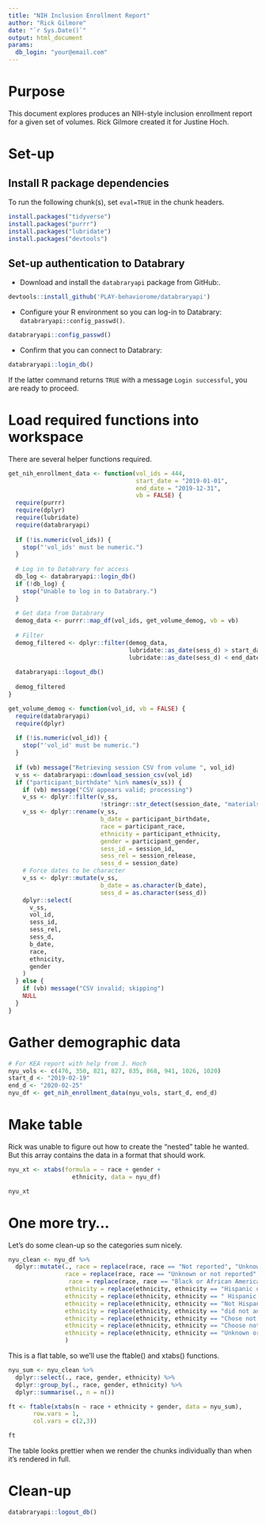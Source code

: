```yaml
---
title: "NIH Inclusion Enrollment Report"
author: "Rick Gilmore"
date: "`r Sys.Date()`"
output: html_document
params: 
  db_login: "your@email.com"
---
```


# Purpose

This document explores produces an NIH-style inclusion enrollment report for a given set of volumes. Rick Gilmore created it for Justine Hoch.

# Set-up

## Install R package dependencies

To run the following chunk(s), set `eval=TRUE` in the chunk headers.

```r
install.packages("tidyverse")
install.packages("purrr")
install.packages("lubridate")
install.packages("devtools")
```

## Set-up authentication to Databrary

- Download and install the `databraryapi` package from GitHub:.

```r
devtools::install_github('PLAY-behaviorome/databraryapi')
```

- Configure your R environment so you can log-in to Databrary: `databraryapi::config_passwd()`.

```r
databraryapi::config_passwd()
```

- Confirm that you can connect to Databrary:

```r
databraryapi::login_db()
```

If the latter command returns `TRUE` with a message `Login successful`, you are ready to proceed.

# Load required functions into workspace

There are several helper functions required.

```r
get_nih_enrollment_data <- function(vol_ids = 444, 
                                    start_date = "2019-01-01", 
                                    end_date = "2019-12-31",
                                    vb = FALSE) {
  require(purrr)
  require(dplyr)
  require(lubridate)
  require(databraryapi)
  
  if (!is.numeric(vol_ids)) {
    stop("'vol_ids' must be numeric.")
  }
  
  # Log in to Databrary for access
  db_log <- databraryapi::login_db()
  if (!db_log) {
    stop("Unable to log in to Databrary.")
  }
  
  # Get data from Databrary
  demog_data <- purrr::map_df(vol_ids, get_volume_demog, vb = vb)
  
  # Filter 
  demog_filtered <- dplyr::filter(demog_data, 
                                  lubridate::as_date(sess_d) > start_date,
                                  lubridate::as_date(sess_d) < end_date)
  
  databraryapi::logout_db()
  
  demog_filtered
}

get_volume_demog <- function(vol_id, vb = FALSE) {
  require(databraryapi)
  require(dplyr)
  
  if (!is.numeric(vol_id)) {
    stop("'vol_id' must be numeric.")
  }
  
  if (vb) message("Retrieving session CSV from volume ", vol_id)
  v_ss <- databraryapi::download_session_csv(vol_id)
  if ("participant_birthdate" %in% names(v_ss)) {
    if (vb) message("CSV appears valid; processing")
    v_ss <- dplyr::filter(v_ss,
                          !stringr::str_detect(session_date, "materials"))
    v_ss <- dplyr::rename(v_ss,
                          b_date = participant_birthdate,
                          race = participant_race,
                          ethnicity = participant_ethnicity,
                          gender = participant_gender,
                          sess_id = session_id,
                          sess_rel = session_release,
                          sess_d = session_date)
    # Force dates to be character
    v_ss <- dplyr::mutate(v_ss,
                          b_date = as.character(b_date),
                          sess_d = as.character(sess_d))
    dplyr::select(
      v_ss,
      vol_id,
      sess_id,
      sess_rel,
      sess_d,
      b_date,
      race,
      ethnicity,
      gender
    )
  } else {
    if (vb) message("CSV invalid; skipping")
    NULL
  }
}
```

# Gather demographic data

```r
# For KEA report with help from J. Hoch
nyu_vols <- c(476, 350, 821, 827, 835, 868, 941, 1026, 1020)
start_d <- "2019-02-19"
end_d <- "2020-02-25"
nyu_df <- get_nih_enrollment_data(nyu_vols, start_d, end_d)
```

# Make table

Rick was unable to figure out how to create the “nested” table he wanted. But this array contains the data in a format that should work.

```r
nyu_xt <- xtabs(formula = ~ race + gender + 
                  ethnicity, data = nyu_df)

nyu_xt
```

# One more try…

Let’s do some clean-up so the categories sum nicely.

```r
nyu_clean <- nyu_df %>%
  dplyr::mutate(., race = replace(race, race == "Not reported", "Unknown"),
                race = replace(race, race == "Unknown or not reported", "Unknown"),
                 race = replace(race, race == "Black or African American", "Black"),
                ethnicity = replace(ethnicity, ethnicity == "Hispanic or Latino", "Hisp/Lat"),
                ethnicity = replace(ethnicity, ethnicity == " Hispanic or Latino", "Hisp/Lat"),
                ethnicity = replace(ethnicity, ethnicity == "Not Hispanic or Latino", "Not Hisp/Lat"),
                ethnicity = replace(ethnicity, ethnicity == "did not answer", "Unknown"),
                ethnicity = replace(ethnicity, ethnicity == "Chose not to answer", "Unknown"),
                ethnicity = replace(ethnicity, ethnicity == "Choose not to answer", "Unknown"),
                ethnicity = replace(ethnicity, ethnicity == "Unknown or not reported", "Unknown")
                )
```

This is a flat table, so we’ll use the ftable() and xtabs() functions.

```r
nyu_sum <- nyu_clean %>%
  dplyr::select(., race, gender, ethnicity) %>%
  dplyr::group_by(., race, gender, ethnicity) %>%
  dplyr::summarise(., n = n())

ft <- ftable(xtabs(n ~ race + ethnicity + gender, data = nyu_sum), 
       row.vars = 1,
       col.vars = c(2,3))

ft
```

The table looks prettier when we render the chunks individually than when it’s rendered in full.

# Clean-up

```r
databraryapi::logout_db() 
```


